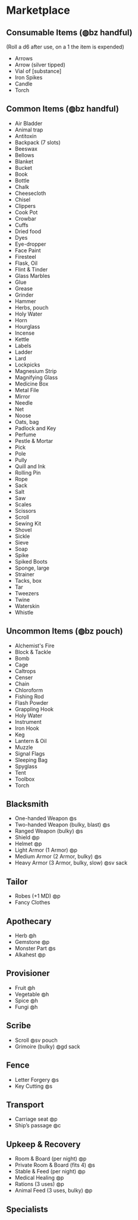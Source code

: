 # Marketplace

## Consumable Items (◍bz handful)
(Roll a d6 after use, on a 1 the item is expended)

* Arrows
* Arrow (silver tipped)
* Vial of [substance]
* Iron Spikes
* Candle 
* Torch

## Common Items (◍bz handful)

* Air Bladder
* Animal trap
* Antitoxin
* Backpack (7 slots)
* Beeswax
* Bellows
* Blanket
* Bucket
* Book
* Bottle
* Chalk
* Cheesecloth
* Chisel
* Clippers 
* Cook Pot
* Crowbar
* Cuffs
* Dried food 
* Dyes
* Eye-dropper
* Face Paint
* Firesteel
* Flask, Oil
* Flint & Tinder
* Glass Marbles
* Glue
* Grease
* Grinder
* Hammer
* Herbs, pouch
* Holy Water
* Horn
* Hourglass
* Incense
* Kettle
* Labels
* Ladder
* Lard
* Lockpicks
* Magnesium Strip
* Magnifying Glass
* Medicine Box
* Metal File
* Mirror
* Needle
* Net
* Noose
* Oats, bag
* Padlock and Key
* Perfume
* Pestle & Mortar
* Pick
* Pole
* Pully
* Quill and Ink
* Rolling Pin
* Rope
* Sack
* Salt
* Saw
* Scales
* Scissors
* Scroll
* Sewing Kit
* Shovel
* Sickle
* Sieve
* Soap
* Spike
* Spiked Boots
* Sponge, large
* Strainer
* Tacks, box
* Tar
* Tweezers
* Twine
* Waterskin
* Whistle

## Uncommon Items (◍bz pouch)

* Alchemist's Fire
* Block & Tackle
* Bomb
* Cage
* Caltrops
* Censer
* Chain
* Chloroform
* Fishing Rod
* Flash Powder
* Grappling Hook
* Holy Water
* Instrument
* Iron Hook
* Keg
* Lantern & Oil 
* Muzzle
* Signal Flags 
* Sleeping Bag 
* Spyglass
* Tent
* Toolbox
* Torch

## Blacksmith

* One-handed Weapon ◍s
* Two-handed Weapon (bulky, blast) ◍s 
* Ranged Weapon (bulky) ◍s
* Shield ◍p
* Helmet ◍p
* Light Armor (1 Armor) ◍p
* Medium Armor (2 Armor, bulky) ◍s
* Heavy Armor (3 Armor, bulky, slow) ◍sv sack

## Tailor

* Robes (+1 MD) ◍p
* Fancy Clothes 

## Apothecary

* Herb ◍h
* Gemstone ◍p
* Monster Part ◍s
* Alkahest ◍p

## Provisioner

* Fruit ◍h
* Vegetable ◍h
* Spice ◍h
* Fungi ◍h

## Scribe

* Scroll ◍sv pouch
* Grimoire (bulky) ◍gd sack

## Fence

* Letter Forgery ◍s
* Key Cutting ◍s

## Transport

* Carriage seat ◍p
* Ship’s passage ◍c

## Upkeep & Recovery

* Room & Board (per night) ◍p
* Private Room & Board (fits 4) ◍s
* Stable & Feed (per night) ◍p
* Medical Healing ◍p
* Rations (3 uses) ◍p
* Animal Feed (3 uses, bulky) ◍p

## Specialists
